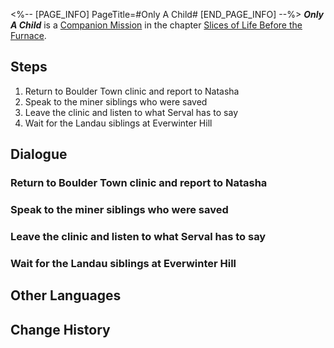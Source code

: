 <%-- [PAGE_INFO]
PageTitle=#Only A Child#
[END_PAGE_INFO] --%>
{{Stub|Dialogue, characters, and location(s)}}
{{Mission Infobox
|id            = 2011405
|title         = 
|image         = Mission Only A Child.png
|type          = Companion
|event_name    = 
|chapter       = Slices of Life Before the Furnace (Companion Mission Chapter)
|requirements  = [[Companion Mission]] ''[[Only A Child]]'' completed
|summary       = <!--official mission summary from Fate's Atlas-->
|characters    = <!--characters that appear in this mission-->
|startLocation = <!--location as it intially appears on the mission screen-->
|world         = <!--i.e. Penacony-->
|area          = <!--i.e. A Child's Dream-->
|prev          = 
|next          = 
|exp           = 350
|credits       = 25000
|stellarJade   = 
|other         = {{Card List|Recipe: Disposable Kinetic Cannon*1; Condensed Aether*5; Shield*200; "Frozen March"*1|delim=;}}
}}
'''''Only A Child''''' is a [[Companion Mission]] in the chapter [[Slices of Life Before the Furnace (Companion Mission Chapter)|Slices of Life Before the Furnace]].

==Steps==
# Return to Boulder Town clinic and report to Natasha
# Speak to the miner siblings who were saved
# Leave the clinic and listen to what Serval has to say
# Wait for the Landau siblings at Everwinter Hill

<!--
==Gameplay Notes==

--><!--
==Trial Character==

-->
==Dialogue==
{{Stub Dialogue}}
===Return to Boulder Town clinic and report to Natasha===
{{Mission Description|type=companion|location=<!--to be added-->|The culprit of this invasion of the Fragmentum monsters is Cocolia's phantom &mdash; The monsters crowding between the mines and rocks all scattered after the phantom was defeated, and the crisis was officially over.<br />Gepard stated he still needs to stay at the mines to make sure things settle down. It is then up to you and Serval to report the good news to Natasha and Oleg.}}
{{Dialogue Start}}
:{{tx}}
{{Dialogue End}}

===Speak to the miner siblings who were saved===
{{Mission Description|type=companion|location=<!--to be added-->|update|The news of the victory is spreading everywhere in Boulder Town and you can finally rest &mdash; Why don't you chat with the refugees whom the Landau siblings had saved.}}
{{Dialogue Start}}
:{{tx}}
{{Dialogue End}}

===Leave the clinic and listen to what Serval has to say===
{{Mission Description|type=companion|location=<!--to be added-->|update|The experiences of the mining siblings seemed to resonate with the Landau siblings. Serval seems to want to say something &mdash; Listen to what she has to say in front of the clinic.}}
{{Dialogue Start}}
:{{tx}}
{{Dialogue End}}

===Wait for the Landau siblings at Everwinter Hill===
{{Mission Description|type=companion|location=<!--to be added-->|update|Serval solemnly announced that she decided not to board the Express for now.<br />To be honest, you guessed she was going to say this... but she seems to have left a puzzle or two at Everwinter Hill. Go to the Stellaron Imprisonment Device and see what she is up to.}}
{{Dialogue Start}}
:{{tx}}
{{Dialogue End}}

==Other Languages==
{{Other Languages
|en   = Only A Child
|zhs  = 只是孩子
|zht  = 只是孩子
|ja   = まだ子供
|ko   = 그저 아이일 뿐
|es   = Éramos unos niños
|fr   = Que des enfants
|ru   = Всего лишь ребёнок
|th   = เพียงแค่เด็กที่ไร้เดียงสา
|vi   = Chỉ Là Trẻ Nhỏ
|de   = Nur ein Kind
|id   = Cuma Anak Kecil
|pt   = Só uma Criança
}}

==Change History==
{{Change History|1.0}}
